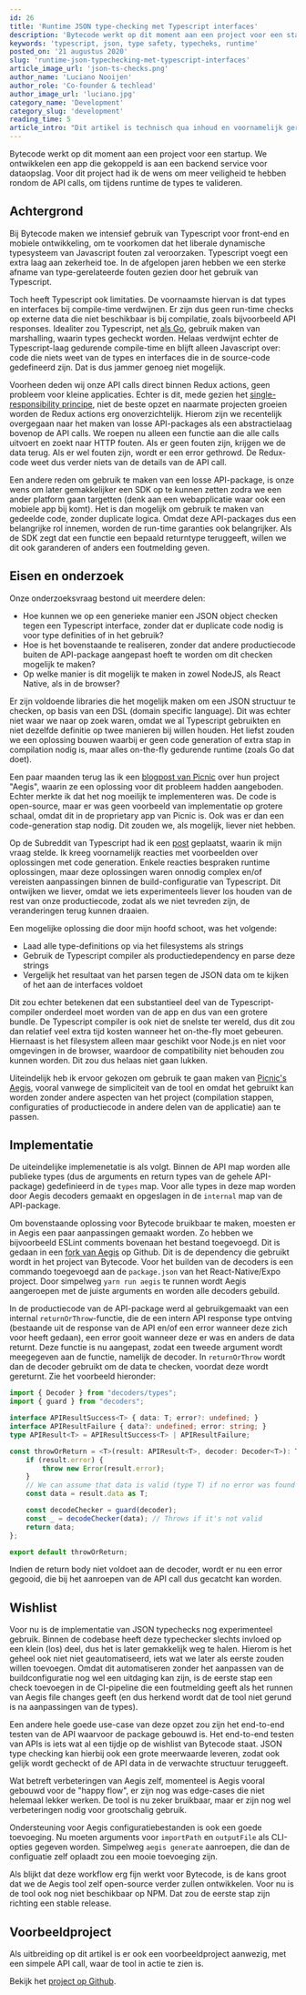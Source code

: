 ```yaml
---
id: 26
title: 'Runtime JSON type-checking met Typescript interfaces'
description: 'Bytecode werkt op dit moment aan een project voor een startup. We ontwikkelen een app die gekoppeld is aan een backend service voor dataopslag. Voor dit project had ik de wens om meer veiligheid te hebben rondom de API calls, om tijdens runtime de types te valideren.'
keywords: 'typescript, json, type safety, typecheks, runtime'
posted_on: '21 augustus 2020'
slug: 'runtime-json-typechecking-met-typescript-interfaces'
article_image_url: 'json-ts-checks.png'
author_name: 'Luciano Nooijen'
author_role: 'Co-founder & techlead'
author_image_url: 'luciano.jpg'
category_name: 'Development'
category_slug: 'development'
reading_time: 5
article_intro: "Dit artikel is technisch qua inhoud en voornamelijk gericht aan ontwikkelaars."
---
```


Bytecode werkt op dit moment aan een project voor een startup. We ontwikkelen een app die gekoppeld is aan een backend service voor dataopslag. Voor dit project had ik de wens om meer veiligheid te hebben rondom de API calls, om tijdens runtime de types te valideren.

## Achtergrond

Bij Bytecode maken we intensief gebruik van Typescript voor front-end en mobiele ontwikkeling, om te voorkomen dat het liberale dynamische typesysteem van Javascript fouten zal veroorzaken. Typescript voegt een extra laag aan zekerheid toe. In de afgelopen jaren hebben we een sterke afname van type-gerelateerde fouten gezien door het gebruik van Typescript.

Toch heeft Typescript ook limitaties. De voornaamste hiervan is dat types en interfaces bij compile-time verdwijnen. Er zijn dus geen run-time checks op externe data die niet beschikbaar is bij compilatie, zoals bijvoorbeeld API responses. Idealiter zou Typescript, net [als Go](https://medium.com/rungo/working-with-json-in-go-7e3a37c5a07b), gebruik maken van marshalling, waarin types gecheckt worden. Helaas verdwijnt echter de Typescript-laag gedurende compile-time en blijft alleen Javascript over: code die niets weet van de types en interfaces die in de source-code gedefineerd zijn. Dat is dus jammer genoeg niet mogelijk.

Voorheen deden wij onze API calls direct binnen Redux actions, geen probleem voor kleine applicaties. Echter is dit, mede gezien het [single-responsibility principe](https://en.wikipedia.org/wiki/Single-responsibility_principle), niet de beste opzet en naarmate projecten groeien worden de Redux actions erg onoverzichtelijk. Hierom zijn we recentelijk overgegaan naar het maken van losse API-packages als een abstractielaag bovenop de API calls. We roepen nu alleen een functie aan die alle calls uitvoert en zoekt naar HTTP fouten. Als er geen fouten zijn, krijgen we de data terug. Als er wel fouten zijn, wordt er een error gethrowd. De Redux-code weet dus verder niets van de details van de API call.

Een andere reden om gebruik te maken van een losse API-package, is onze wens om later gemakkelijker een SDK op te kunnen zetten zodra we een ander platform gaan targetten (denk aan een webapplicatie waar ook een mobiele app bij komt). Het is dan mogelijk om gebruik te maken van gedeelde code, zonder duplicate logica. Omdat deze API-packages dus een belangrijke rol innemen, worden de run-time garanties ook belangrijker. Als de SDK zegt dat een functie een bepaald returntype teruggeeft, willen we dit ook garanderen of anders een foutmelding geven.

## Eisen en onderzoek

Onze onderzoeksvraag bestond uit meerdere delen:
* Hoe kunnen we op een generieke manier een JSON object checken tegen een Typescript interface, zonder dat er duplicate code nodig is voor type definities of in het gebruik?
* Hoe is het bovenstaande te realiseren, zonder dat andere productiecode buiten de API-package aangepast hoeft te worden om dit checken mogelijk te maken?
* Op welke manier is dit mogelijk te maken in zowel NodeJS, als React Native, als in de browser?

Er zijn voldoende libraries die het mogelijk maken om een JSON structuur te checken, op basis van een DSL (domain specific language). Dit was echter niet waar we naar op zoek waren, omdat we al Typescript gebruikten en niet dezelfde definitie op twee manieren bij willen houden. Het liefst zouden we een oplossing bouwen waarbij er geen code generation of extra stap in compilation nodig is, maar alles on-the-fly gedurende runtime (zoals Go dat doet).

Een paar maanden terug las ik een [blogpost van Picnic](https://blog.picnic.nl/guarding-a-react-native-application-from-evil-json-6f7cbb4404de) over hun project "Aegis", waarin ze een oplossing voor dit probleem hadden aangeboden. Echter merkte ik dat het nog moeilijk te implementeren was. De code is open-source, maar er was geen voorbeeld van implementatie op grotere schaal, omdat dit in de proprietary app van Picnic is. Ook was er dan een code-generation stap nodig. Dit zouden we, als mogelijk, liever niet hebben.

Op de Subreddit van Typescript had ik een [post](https://www.reddit.com/r/typescript/comments/i8yk6i/validating_objects_type_at_runtime/) geplaatst, waarin ik mijn vraag stelde. Ik kreeg voornamelijk reacties met voorbeelden over oplossingen met code generation. Enkele reacties bespraken runtime oplossingen, maar deze oplossingen waren onnodig complex en/of vereisten aanpassingen binnen de build-configuratie van Typescript. Dit ontwijken we liever, omdat we iets experimenteels liever los houden van de rest van onze productiecode, zodat als we niet tevreden zijn, de veranderingen terug kunnen draaien.

Een mogelijke oplossing die door mijn hoofd schoot, was het volgende:
* Laad alle type-definitions op via het filesystems als strings
* Gebruik de Typescript compiler als productiedependency en parse deze strings
* Vergelijk het resultaat van het parsen tegen de JSON data om te kijken of het aan de interfaces voldoet

Dit zou echter betekenen dat een substantieel deel van de Typescript-compiler onderdeel moet worden van de app en dus van een grotere bundle. De Typescript compiler is ook niet de snelste ter wereld, dus dit zou dan relatief veel extra tijd kosten wanneer het on-the-fly moet gebeuren. Hiernaast is het filesystem alleen maar geschikt voor Node.js en niet voor omgevingen in de browser, waardoor de compatibility niet behouden zou kunnen worden. Dit zou dus helaas niet gaan lukken.

Uiteindelijk heb ik ervoor gekozen om gebruik te gaan maken van [Picnic's Aegis](https://github.com/PicnicSupermarket/aegis), vooral vanwege de simpliciteit van de tool en omdat het gebruikt kan worden zonder andere aspecten van het project (compilation stappen, configuraties of productiecode in andere delen van de applicatie) aan te passen.

## Implementatie

De uiteindelijke implemenetatie is als volgt. Binnen de API map worden alle publieke types (dus de arguments en return types van de gehele API-package) gedefinieerd in de `types` map. Voor alle types in deze map worden door Aegis decoders gemaakt en opgeslagen in de `internal` map van de API-package.

Om bovenstaande oplossing voor Bytecode bruikbaar te maken, moesten er in Aegis een paar aanpassingen gemaakt worden. Zo hebben we bijvoorbeeld ESLint comments bovenaan het bestand toegevoegd. Dit is gedaan in een [fork van Aegis](https://github.com/lucianonooijen/aegis/tree/bytecode) op Github. Dit is de dependency die gebruikt wordt in het project van Bytecode. Voor het builden van de decoders is een commando toegevoegd aan de `package.json` van het React-Native/Expo project. Door simpelweg `yarn run aegis` te runnen wordt Aegis aangeroepen met de juiste arguments en worden alle decoders gebuild.

In de productiecode van de API-package werd al gebruikgemaakt van een internal `returnOrThrow`-functie, die de een intern API response type ontving (bestaande uit de response van de API en/of een error wanneer deze zich voor heeft gedaan), een error gooit wanneer deze er was en anders de data returnt. Deze functie is nu aangepast, zodat een tweede argument wordt meegegeven aan de functie, namelijk de decoder. In `returnOrThrow` wordt dan de decoder gebruikt om de data te checken, voordat deze wordt gereturnt. Zie het voorbeeld hieronder:

```ts
import { Decoder } from "decoders/types";
import { guard } from "decoders";

interface APIResultSuccess<T> { data: T; error?: undefined; }
interface APIResultFailure { data?: undefined; error: string; }
type APIResult<T> = APIResultSuccess<T> | APIResultFailure;

const throwOrReturn = <T>(result: APIResult<T>, decoder: Decoder<T>): T => {
    if (result.error) {
        throw new Error(result.error);
    }
    // We can assume that data is valid (type T) if no error was found
    const data = result.data as T;

    const decodeChecker = guard(decoder);
    const _ = decodeChecker(data); // Throws if it's not valid
    return data;
};

export default throwOrReturn;

```

Indien de return body niet voldoet aan de decoder, wordt er nu een error gegooid, die bij het aanroepen van de API call dus gecatcht kan worden.

## Wishlist

Voor nu is de implementatie van JSON typechecks nog experimenteel gebruik. Binnen de codebase heeft deze typechecker slechts invloed op een klein (los) deel, dus het is later gemakkelijk weg te halen. Hierom is het geheel ook niet niet geautomatiseerd, iets wat we later als eerste zouden willen toevoegen. Omdat dit automatiseren zonder het aanpassen van de buildconfiguratie nog wel een uitdaging kan zijn, is de eerste stap een check toevoegen in de CI-pipeline die een foutmelding geeft als het runnen van Aegis file changes geeft (en dus herkend wordt dat de tool niet gerund is na aanpassingen van de types).

Een andere hele goede use-case van deze opzet zou zijn het end-to-end testen van de API waarvoor de package gebouwd is. Het end-to-end testen van APIs is iets wat al een tijdje op de wishlist van Bytecode staat. JSON type checking kan hierbij ook een grote meerwaarde leveren, zodat ook gelijk wordt gecheckt of de API data in de verwachte structuur teruggeeft.

Wat betreft verbeteringen van Aegis zelf, momenteel is Aegis vooral gebouwd voor de "happy flow", er zijn nog was edge-cases die niet helemaal lekker werken. De tool is nu zeker bruikbaar, maar er zijn nog wel verbeteringen nodig voor grootschalig gebruik.

Ondersteuning voor Aegis configuratiebestanden is ook een goede toevoeging. Nu moeten arguments voor `importPath` en `outputFile` als CLI-opties gegeven worden. Simpelweg `aegis generate` aanroepen, die dan de configuatie zelf oplaadt zou een mooie toevoeging zijn.

Als blijkt dat deze workflow erg fijn werkt voor Bytecode, is de kans groot dat we de Aegis tool zelf open-source verder zullen ontwikkelen. Voor nu is de tool ook nog niet beschikbaar op NPM. Dat zou de eerste stap zijn richting een stable release.

## Voorbeeldproject

Als uitbreiding op dit artikel is er ook een voorbeeldproject aanwezig, met een simpele API call, waar de tool in actie te zien is.

Bekijk het [project op Github](https://github.com/lucianonooijen/ts-runtime-json-checks-example).
